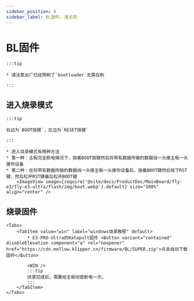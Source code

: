 ```yaml
---
sidebar_position: 6
sidebar_label: BL固件，请无视
---
```







# BL固件

    :::tip

    * 请注意出厂已经预刷了`bootloader`无需在刷

    :::

## 进入烧录模式

    :::tip

    右边为`BOOT按键`，左边为`RESET按键`

    :::

    * 进入烧录模式有两种方法
    * 第一种：主板完全断电情况下，按着BOOT按键然后将带有数据传输的数据线一头接主板一头接你设备
    * 第二种：在将带有数据传输的数据线一头接主板一头接你设备后，按着BOOT键然后按下RST键，然后松开RST键最后松开BOOT键
        <ImageView image={require('@site/docs/ProductDoc/MainBoard/fly-e3/fly-e3-ultra/flash/img/boot.webp').default} size="100%" align="center" />

## 烧录固件
    <Tabs>
        <TabItem value="win" label="windows烧录教程" default>
            * E3-PRO-Ultra的Katapult固件 <Button variant="contained" disableElevation component="a" rel="noopener" href="https://cdn.mellow.klipper.cn/firmware/BL/SUPER.zip">点击自动下载固件</Button>

            <WIN />
            :::tip
            烧录完成后，需要给主板彻底断电一次。
            :::
        </TabItem>
    </Tabs>
